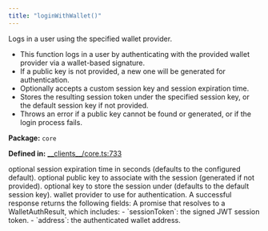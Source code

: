 ```yaml
---
title: "loginWithWallet()"
---
```



<H3Bordered text="Overview" />

Logs in a user using the specified wallet provider.

<ul>
  <li>This function logs in a user by authenticating with the provided wallet provider via a wallet-based signature.</li>
  <li>If a public key is not provided, a new one will be generated for authentication.</li>
  <li>Optionally accepts a custom session key and session expiration time.</li>
  <li>Stores the resulting session token under the specified session key, or the default session key if not provided.</li>
  <li>Throws an error if a public key cannot be found or generated, or if the login process fails.</li>
</ul>

<p><strong>Package:</strong> <code>core</code></p>

<p><strong>Defined in:</strong> <a href="https://github.com/tkhq/sdk/blob/main/packages/core/src/__clients__/core.ts#L733">__clients__/core.ts:733</a></p>

<H3Bordered text="Parameters" />

<ParamField body="params" type='LoginWithWalletParams' required={true} >
  <Expandable title="params details">
    <NestedParam parentKey="params" childKey="expirationSeconds" type='string' required={false}>
optional session expiration time in seconds (defaults to the configured default).
</NestedParam>
    <NestedParam parentKey="params" childKey="publicKey" type='string' required={false}>
optional public key to associate with the session (generated if not provided).
</NestedParam>
    <NestedParam parentKey="params" childKey="sessionKey" type='string' required={false}>
optional key to store the session under (defaults to the default session key).
</NestedParam>
    <NestedParam parentKey="params" childKey="walletProvider" type='WalletProvider' required={true}>
wallet provider to use for authentication.
</NestedParam>
  </Expandable>
</ParamField>

<H3Bordered text="Response" />
A successful response returns the following fields:

<ResponseField name="returns" type="WalletAuthResult" required={true} >
  A promise that resolves to a WalletAuthResult, which includes:
         - `sessionToken`: the signed JWT session token.
         - `address`: the authenticated wallet address.
</ResponseField>
